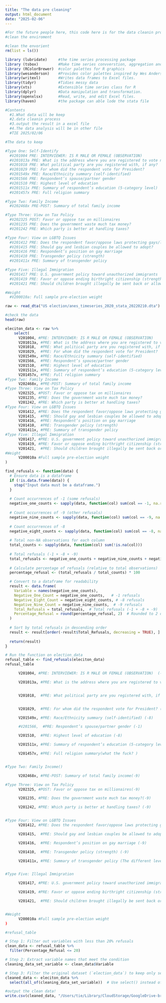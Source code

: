 ```yaml
---
title: "The data pre cleaning"
output: html_document
date: "2025-02-06"
---
```


```r
#For the future people here, this code here is for the data cleanin process of the 2020 American National election selection data.
#clean the enviroment

#clean the envorient
rm(list = ls())

library (lubridate)     #the time series processing package
library (tsbox)         #Make time series convverstion, aggregation and plotting simple
library (RColorBrewer)  #color palettes for R graphics
library(wesanderson)    #Provides color palettes inspired by Wes Anderson films.
library(writexl)        #Writes data frames to Excel files.
library(tidyr)          #Tidies messy data   
library(xts)            #Extensible time series class for R   
library(dplyr)          #Data manipulation and transformation.
library(openxlsx)       #Read, write, and edit Excel files.
library(haven)          #the package can able lode the stata file

````


```r
#Contents
  #1.What data will be keep
  #2.data cleanin process
  #3.output the result in a excel file
  #4.The data analysis will be in other file
  #TIE 2025/02/06

```

```R
#The data to keep

#Type One: Self-Identify
  #V201004 PRE: INTERVIEWER: IS R MALE OR FEMALE (OBSERVATION)
  #V201013a PRE: What is the address where you are registered to vote now? (Optional, for state comparison)
  #V201018 PRE: What political party are you registered with, if any?
  #V201029 PRE: For whom did the respondent vote for President?
  #V201549x PRE: Race/Ethnicity summary (self-identified)
  #V201566 PRE: Respondent’s spouse/partner gender
  #V201510 PRE: Highest level of education
  #V201511x PRE: Summary of respondent’s education (5-category level)
  #V201457x PRE: Full religion summary

#Type Two: Family Income
  #V202468x PRE-POST: Summary of total family income

#Type Three: View on Tax Policy
  #V202325 POST: Favor or oppose tax on millionaires
  #V201235 PRE: Does the government waste much tax money?
  #V201242 PRE: Which party is better at handling taxes?

#Type Four: View on LGBTQ Issues
  #V201412 PRE: Does the respondent favor/oppose laws protecting gays/lesbians against job discrimination?
  #V201415 PRE: Should gay and lesbian couples be allowed to adopt?
  #V201416 PRE: Respondent’s position on gay marriage
  #V201410 PRE: Transgender policy (strength)
  #V201411x PRE: Summary of transgender policy

#Type Five: Illegal Immigration
  #V201417 PRE: U.S. government policy toward unauthorized immigrants
  #V201419 PRE: Favor or oppose ending birthright citizenship (strength)
  #V201421 PRE: Should children brought illegally be sent back or allowed to stay?

#Weight
  #V200010a: Full sample pre-election weight

```



```r
raw <- read_dta("US election/anes_timeseries_2020_stata_20220210.dta")

#check the data
head(raw)
```


```r
eleciton_data <- raw %>% 
    select(
      V201004, #PRE: INTERVIEWER: IS R MALE OR FEMALE (OBSERVATION)
      V201013a, #PRE: What is the address where you are registered to vote now? (Optional, for state comparison)
      V201018,  #PRE: What political party are you registered with, if any?
      V201029,  #PRE: For whom did the respondent vote for President?
      V201549x, #PRE: Race/Ethnicity summary (self-identified)
      V201566,  #PRE: Respondent’s spouse/partner gender
      V201510,  #PRE: Highest level of education
      V201511x, #PRE: Summary of respondent’s education (5-category level)
      V201457x, #PRE: Full religion summary
#Type Two: Family Income
      V202468x, #PRE-POST: Summary of total family income
#Type Three: View on Tax Policy
      V202325, #POST: Favor or oppose tax on millionaires
      V201235, #PRE: Does the government waste much tax money?
      V201242, #PRE: Which party is better at handling taxes?
#Type Four: View on LGBTQ Issues
      V201412, #PRE: Does the respondent favor/oppose laws protecting gays/lesbians against job discrimination?
      V201415,  #PRE: Should gay and lesbian couples be allowed to adopt?
      V201416,  #PRE: Respondent’s position on gay marriage
      V201410,  #PRE: Transgender policy (strength)
      V201411x, #PRE: Summary of transgender policy
#Type Five: Illegal Immigration
      V201417, #PRE: U.S. government policy toward unauthorized immigrants
      V201419, #PRE: Favor or oppose ending birthright citizenship (strength)
      V201421,  #PRE: Should children brought illegally be sent back or allowed to stay?
#Weight
      V200010a #Full sample pre-election weight
)

```

```R
find_refusals <- function(data) {
  # Ensure data is a dataframe
  if (!is.data.frame(data)) {
    stop("Input data must be a dataframe.")
  }
  
  # Count occurrences of -1 (some refusals)
  negative_one_counts <- sapply(data, function(col) sum(col == -1, na.rm = TRUE))
  
  # Count occurrences of -9 (other refusals)
  negative_nine_counts <- sapply(data, function(col) sum(col == -9, na.rm = TRUE))
  
  # Count occurrences of -8
  negative_eight_counts <- sapply(data, function(col) sum(col == -8, na.rm = TRUE))
  
  # Total non-NA observations for each column
  total_counts <- sapply(data, function(col) sum(!is.na(col)))  
  
  # Total refusals (-1 + -8 + -9)
  total_refusals <- negative_one_counts + negative_nine_counts + negative_eight_counts
  
  # Calculate percentage of refusals (relative to total observations)
  percentage_refusal <- (total_refusals / total_counts) * 100

  # Convert to a dataframe for readability
  result <- data.frame(
    Variable = names(negative_one_counts),
    Negative_One_Count = negative_one_counts,   # -1 refusals
    Negative_Eight_Count = negative_eight_counts, # -8 refusals
    Negative_Nine_Count = negative_nine_counts,  # -9 refusals
    Total_Refusals = total_refusals,  # Total refusals (-1 + -8 + -9)
    Percentage_Refusal = round(percentage_refusal, 2)  # Rounded to 2 decimal places
  )
  
  # Sort by total refusals in descending order
  result <- result[order(-result$Total_Refusals, decreasing = TRUE), ]
  
  return(result)
}

```

```r
# Run the function on election_data
refusal_table <- find_refusals(eleciton_data)
refusal_table


```

```R
      V201004, #PRE: INTERVIEWER: IS R MALE OR FEMALE (OBSERVATION)  (-1)

      V201013a, #PRE: What is the address where you are registered to vote now? (Optional, for state comparison) (-1)


      V201018,  #PRE: What political party are you registered with, if any? (-1)


      V201029,  #PRE: For whom did the respondent vote for President? (-1)

      V201549x, #PRE: Race/Ethnicity summary (self-identified) (-8)

      #V201566,  #PRE: Respondent’s spouse/partner gender (-1)

      V201510,  #PRE: Highest level of education (-8)

      V201511x, #PRE: Summary of respondent’s education (5-category level)(-9)

      V201457x, #PRE: Full religion summary(what the fuck? )


#Type Two: Family Income()

      V202468x, #PRE-POST: Summary of total family income(-9)

#Type Three: View on Tax Policy
      V202325, #POST: Favor or oppose tax on millionaires(-9)

      V201235, #PRE: Does the government waste much tax money?(-9)

      V201242, #PRE: Which party is better at handling taxes? (-9)


#Type Four: View on LGBTQ Issues
      V201412, #PRE: Does the respondent favor/oppose laws protecting gays/lesbians against job discrimination? (-9)

      V201415,  #PRE: Should gay and lesbian couples be allowed to adopt? (-9)

      V201416,  #PRE: Respondent’s position on gay marriage (-9)

      V201410,  #PRE: Transgender policy (strength) (-9)

      V201411x, #PRE: Summary of transgender policy (The different level of the hate trans gender basically)


#Type Five: Illegal Immigration

      V201417, #PRE: U.S. government policy toward unauthorized immigrants (-9)

      V201419, #PRE: Favor or oppose ending birthright citizenship (strength) (-9)

      V201421,  #PRE: Should children brought illegally be sent back or allowed to stay? (-9)


#Weight
      V200010a #Full sample pre-election weight
)


```

```r
#refusal_table

# Step 1: Filter out variables with less than 20% refusals
clean_data <- refusal_table %>%
  filter(Percentage_Refusal <= 20)

# Step 2: Extract variable names that meet the condition
cleaning_data_set_variable <- clean_data$Variable

# Step 3: Filter the original dataset (`election_data`) to keep only selected variables
cleaned_data <- eleciton_data %>%
  select(all_of(cleaning_data_set_variable))  # Use select() instead of filter()

#output the clean data!
write.csv(cleaned_data, "/Users/tie/Library/CloudStorage/GoogleDrive-brownlovecake2009@gmail.com/我的云端硬盘/Mac things/2025 winter/Data 5000/Data 5000 group project/The data cleaning work/data/cleaned_data.csv")
```










